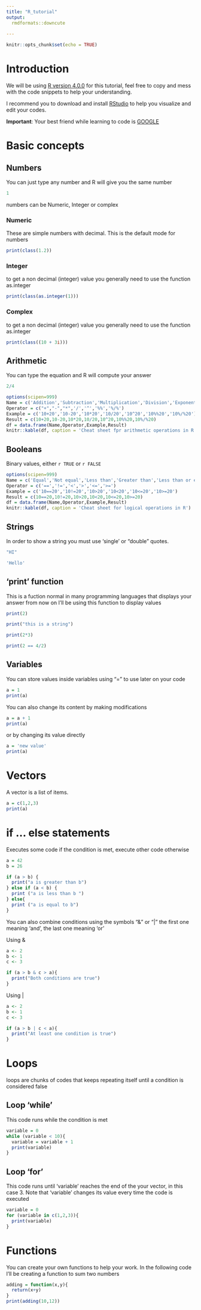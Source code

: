---
title: "R_tutorial"
output:
  rmdformats::downcute
    
---

```{r setup, include=FALSE}
knitr::opts_chunk$set(echo = TRUE)
```

# Introduction

We will be using [R version 4.0.0](https://www.r-project.org) for this tutorial, feel free to copy and mess with the code snippets to help your understanding.

I recommend you to download and install [RStudio](https://rstudio.com) to help you visualize and edit your codes.

**Important**: Your best friend while learning to code is [GOOGLE](https://www.google.com) 


# Basic concepts

## Numbers

You can just type any number and R will give you the same number

```{r}
1
```

numbers can be Numeric, Integer or complex

### Numeric

These are simple numbers with decimal. This is the default mode for numbers

```{r}
print(class(1.2))
```

### Integer 
to get a non decimal (integer) value you generally need to use the function as.integer

```{r}
print(class(as.integer(1)))
```

### Complex 
to get a non decimal (integer) value you generally need to use the function as.integer

```{r}
print(class((10 + 3i)))
```

## Arithmetic

You can type the equation and R will compute your answer

```{r}
2/4
```
```{r, echo=FALSE}
options(scipen=999)
Name = c('Addition','Subtraction','Multiplication','Division','Exponent','Modulus','Integer Division')
Operator = c("+","-","*",'/','^','%%','%/%') 
Example = c('10+20','10-20','10*20','10/20','10^20','10%%20','10%/%20') 
Result = c(10+20,10-20,10*20,10/20,10^20,10%%20,10%/%20)
df = data.frame(Name,Operator,Example,Result)
knitr::kable(df, caption = 'Cheat sheet fpr arithmetic operations in R')
```

## Booleans 

Binary values, either `r TRUE` or `r FALSE`

```{r, echo = FALSE}
options(scipen=999)
Name = c('Equal','Not equal','Less than','Greater than','Less than or equal to','Greater than or equal to')
Operator = c('==','!=','<','>','<=','>=') 
Example = c('10==20','10!=20','10>20','10<20','10<=20','10>=20') 
Result = c(10==20,10!=20,10>20,10<20,10<=20,10>=20)
df = data.frame(Name,Operator,Example,Result)
knitr::kable(df, caption = 'Cheat sheet for logical operations in R')
```

## Strings

In order to show a string you must use 'single' or "double" quotes.

```{r}
"HI"

'Hello'
```

## 'print' function

This is a fuction normal in many programming languages that displays your answer from now on I'll be using this function to display values
```{r}
print(2)

print("this is a string")

print(2*3)

print(2 == 4/2)
```

## Variables
You can store values inside variables using "=" to use later on your code  

```{r}
a = 1
print(a)
```

You can also change its content by making modifications

```{r}
a = a + 1
print(a)
```

or by changing its value directly
```{r}
a = 'new value'
print(a)
```

# Vectors

A vector is a list of items.

```{r}
a = c(1,2,3)
print(a)
```
# if ... else statements
Executes some code if the condition is met, execute other code otherwise 

```{r}
a = 42
b = 26

if (a > b) {
  print("a is greater than b")
} else if (a < b) {
  print ("a is less than b ")
} else{
  print ("a is equal to b")
}
```

You can also combine conditions using the symbols "&" or "|" the first one meaning 'and', the last one meaning 'or'

Using &
```{r}
a <- 2
b <- 1
c <- 3

if (a > b & c > a){
  print("Both conditions are true")
}
```

Using |

```{r}
a <- 2
b <- 1
c <- 3

if (a > b | c < a){
  print("At least one condition is true")
}
```

# Loops

loops are chunks of codes that keeps repeating itself until a condition is considered false

## Loop 'while'

This code runs while the condition is met

```{r}
variable = 0
while (variable < 10){
  variable = variable + 1
  print(variable)
}
```

## Loop 'for'

This code runs until 'variable' reaches the end of the your vector, in this case 3. Note that 'variable' changes its value every time the code is executed
```{r}
variable = 0
for (variable in c(1,2,3)){
  print(variable)
}
```

# Functions

You can create your own functions to help your work. In the following code I'll be creating a function to sum two numbers

```{r}
adding = function(x,y){
  return(x+y)
}
print(adding(10,12))
```